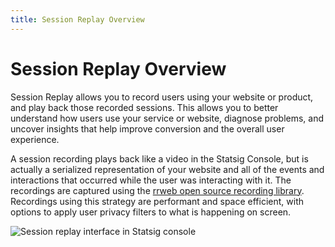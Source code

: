 ```yaml
---
title: Session Replay Overview
---
```


# Session Replay Overview

Session Replay allows you to record users using your website or product, and play back those recorded sessions. This allows you to better understand how users use your service or website, diagnose problems, and uncover insights that help improve conversion and the overall user experience.

A session recording plays back like a video in the Statsig Console, but is actually a serialized representation of your website and all of the events and interactions that occurred while the user was interacting with it. The recordings are captured using the [rrweb open source recording library](https://github.com/rrweb-io/rrweb). Recordings using this strategy are performant and space efficient, with options to apply user privacy filters to what is happening on screen.

![Session replay interface in Statsig console](/images/session_replay/overall_ui.png)
